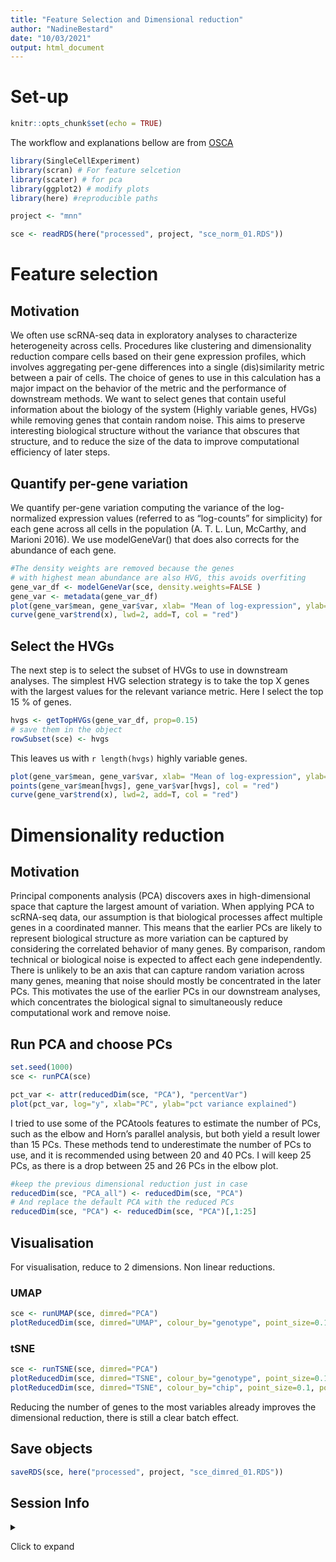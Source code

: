 ```yaml
---
title: "Feature Selection and Dimensional reduction"
author: "NadineBestard"
date: "10/03/2021"
output: html_document
---
```


# Set-up

```r
knitr::opts_chunk$set(echo = TRUE)
```


The workflow and explanations bellow are from [OSCA](https://bioconductor.org/books/release/OSCA/dimensionality-reduction.html)

```r
library(SingleCellExperiment)
library(scran) # For feature selcetion
library(scater) # for pca
library(ggplot2) # modify plots
library(here) #reproducible paths
```

```r
project <- "mnn"
```

```r
sce <- readRDS(here("processed", project, "sce_norm_01.RDS"))
```

# Feature selection

## Motivation

We often use scRNA-seq data in exploratory analyses to characterize heterogeneity across cells. Procedures like clustering and dimensionality reduction compare cells based on their gene expression profiles, which involves aggregating per-gene differences into a single (dis)similarity metric between a pair of cells. The choice of genes to use in this calculation has a major impact on the behavior of the metric and the performance of downstream methods. We want to select genes that contain useful information about the biology of the system (Highly variable genes, HVGs) while removing genes that contain random noise. This aims to preserve interesting biological structure without the variance that obscures that structure, and to reduce the size of the data to improve computational efficiency of later steps.

## Quantify per-gene variation

We quantify per-gene variation computing the variance of the log-normalized expression values (referred to as "log-counts" for simplicity) for each gene across all cells in the population (A. T. L. Lun, McCarthy, and Marioni 2016). We use modelGeneVar() that does also corrects for the abundance of each gene.

```r
#The density weights are removed because the genes
# with highest mean abundance are also HVG, this avoids overfiting
gene_var_df <- modelGeneVar(sce, density.weights=FALSE )
gene_var <- metadata(gene_var_df)
plot(gene_var$mean, gene_var$var, xlab= "Mean of log-expression", ylab= "Variance of log-expression")
curve(gene_var$trend(x), lwd=2, add=T, col = "red")
```

## Select the HVGs

The next step is to select the subset of HVGs to use in downstream analyses. The simplest HVG selection strategy is to take the top X genes with the largest values for the relevant variance metric. Here I select the top 15 % of genes.

```r
hvgs <- getTopHVGs(gene_var_df, prop=0.15)
# save them in the object
rowSubset(sce) <- hvgs
```

This leaves us with `r length(hvgs)` highly variable genes.

```r
plot(gene_var$mean, gene_var$var, xlab= "Mean of log-expression", ylab= "Variance of log-expression")
points(gene_var$mean[hvgs], gene_var$var[hvgs], col = "red")
curve(gene_var$trend(x), lwd=2, add=T, col = "red")
```

# Dimensionality reduction

## Motivation
Principal components analysis (PCA) discovers axes in high-dimensional space that capture the largest amount of variation. When applying PCA to scRNA-seq data, our assumption is that biological processes affect multiple genes in a coordinated manner. This means that the earlier PCs are likely to represent biological structure as more variation can be captured by considering the correlated behavior of many genes. By comparison, random technical or biological noise is expected to affect each gene independently. There is unlikely to be an axis that can capture random variation across many genes, meaning that noise should mostly be concentrated in the later PCs. This motivates the use of the earlier PCs in our downstream analyses, which concentrates the biological signal to simultaneously reduce computational work and remove noise.



## Run PCA and choose PCs
```r
set.seed(1000)
sce <- runPCA(sce)
```

```r
pct_var <- attr(reducedDim(sce, "PCA"), "percentVar")
plot(pct_var, log="y", xlab="PC", ylab="pct variance explained")
```


I tried to use some of the PCAtools features to estimate
the number of PCs, such as the elbow and  Horn's parallel analysis, but both yield a result lower than 15 PCs. These 
methods tend to underestimate the number of PCs to use, and 
it is recommended using between 20 and 40 PCs. 
I will keep 25 PCs, as there is a drop between 25 and 26 PCs in 
the elbow plot. 

```r
#keep the previous dimensional reduction just in case
reducedDim(sce, "PCA_all") <- reducedDim(sce, "PCA")
# And replace the default PCA with the reduced PCs
reducedDim(sce, "PCA") <- reducedDim(sce, "PCA")[,1:25]
```

## Visualisation
For visualisation, reduce to 2 dimensions. Non linear reductions.

### UMAP
```r
sce <- runUMAP(sce, dimred="PCA")
plotReducedDim(sce, dimred="UMAP", colour_by="genotype", point_size=0.1, point_alpha = 0.3)
```

### tSNE
```r
sce <- runTSNE(sce, dimred="PCA")
plotReducedDim(sce, dimred="TSNE", colour_by="genotype", point_size=0.1, point_alpha = 0.3)
plotReducedDim(sce, dimred="TSNE", colour_by="chip", point_size=0.1, point_alpha = 0.3)
```

Reducing the number of genes to the most variables already improves the dimensional reduction, there is still a clear batch effect.

## Save objects
```r
saveRDS(sce, here("processed", project, "sce_dimred_01.RDS"))
```

## Session Info

<details>

<summary>

Click to expand

</summary>

```r
sessionInfo()
```

</details>

